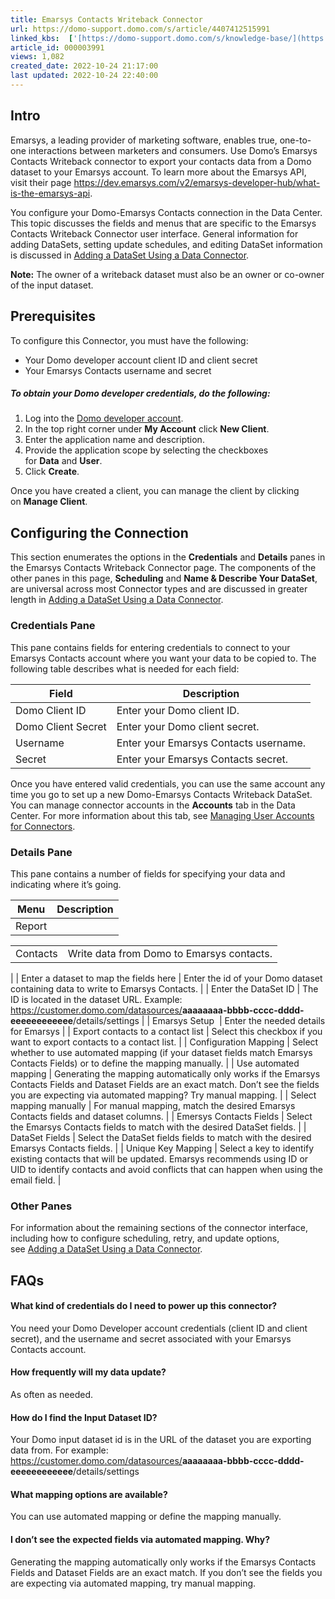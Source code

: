 ```yaml
---
title: Emarsys Contacts Writeback Connector
url: https://domo-support.domo.com/s/article/4407412515991
linked_kbs:  ['[https://domo-support.domo.com/s/knowledge-base/](https://domo-support.domo.com/s/knowledge-base/)', '[https://domo-support.domo.com/s/](https://domo-support.domo.com/s/)', '[https://domo-support.domo.com/s/topic/0TO5w000000ZammGAC](https://domo-support.domo.com/s/topic/0TO5w000000ZammGAC)', '[https://domo-support.domo.com/s/topic/0TO5w000000ZanLGAS](https://domo-support.domo.com/s/topic/0TO5w000000ZanLGAS)', '[https://domo-support.domo.com/s/topic/0TO5w000000ZapVGAS](https://domo-support.domo.com/s/topic/0TO5w000000ZapVGAS)', '[https://domo-support.domo.com/s/article/360042926274](https://domo-support.domo.com/s/article/360042926274)', '[https://domo-support.domo.com/s/article/360042926054](https://domo-support.domo.com/s/article/360042926054)', '[https://domo-support.domo.com/s/article/4407412515991](https://domo-support.domo.com/s/article/4407412515991)', '[https://domo-support.domo.com/s/topic/0TO5w000000ZapVGAS/writeback-connectors](https://domo-support.domo.com/s/topic/0TO5w000000ZapVGAS/writeback-connectors)', '[https://domo-support.domo.com/s/article/360043429933](https://domo-support.domo.com/s/article/360043429933)', '[https://domo-support.domo.com/s/article/360043429953](https://domo-support.domo.com/s/article/360043429953)', '[https://domo-support.domo.com/s/article/360042925494](https://domo-support.domo.com/s/article/360042925494)', '[https://domo-support.domo.com/s/article/4408174643607](https://domo-support.domo.com/s/article/4408174643607)', '[https://domo-support.domo.com/s/article/360043429913](https://domo-support.domo.com/s/article/360043429913)', '[https://domo-support.domo.com/s/login/](https://domo-support.domo.com/s/login/)']
article_id: 000003991
views: 1,082
created_date: 2022-10-24 21:17:00
last updated: 2022-10-24 22:40:00
---
```




Intro
-----


Emarsys, a leading provider of marketing software, enables true, one-to-one interactions between marketers and consumers. Use Domo’s Emarsys Contacts Writeback connector to export your contacts data from a Domo dataset to your Emarsys account. To learn more about the Emarsys API, visit their page <https://dev.emarsys.com/v2/emarsys-developer-hub/what-is-the-emarsys-api>.


You configure your Domo-Emarsys Contacts connection in the Data Center. This topic discusses the fields and menus that are specific to the Emarsys Contacts Writeback Connector user interface. General information for adding DataSets, setting update schedules, and editing DataSet information is discussed in [Adding a DataSet Using a Data Connector](/s/article/360042926274).







**Note:** The owner of a writeback dataset must also be an owner or co-owner of the input dataset.




Prerequisites
-------------


To configure this Connector, you must have the following:


* Your Domo developer account client ID and client secret
* Your Emarsys Contacts username and secret


##### To obtain your Domo developer credentials, do the following:


1. Log into the [Domo developer account](https://developer.domo.com/login "https://developer.domo.com/login").
2. In the top right corner under **My Account** click **New Client**.
3. Enter the application name and description.
4. Provide the application scope by selecting the checkboxes for **Data** and **User**.
5. Click **Create**.


Once you have created a client, you can manage the client by clicking on **Manage Client**.


Configuring the Connection
--------------------------


This section enumerates the options in the **Credentials** and **Details** panes in the Emarsys Contacts Writeback Connector page. The components of the other panes in this page, **Scheduling** and **Name & Describe Your DataSet**, are universal across most Connector types and are discussed in greater length in [Adding a DataSet Using a Data Connector](/s/article/360042926274).


### Credentials Pane


This pane contains fields for entering credentials to connect to your Emarsys Contacts account where you want your data to be copied to. The following table describes what is needed for each field:  




| Field | Description |
| --- | --- |
| Domo Client ID | Enter your Domo client ID. |
| Domo Client Secret | Enter your Domo client secret. |
| Username | Enter your Emarsys Contacts username. |
| Secret | Enter your Emarsys Contacts secret. |


Once you have entered valid credentials, you can use the same account any time you go to set up a new Domo-Emarsys Contacts Writeback DataSet. You can manage connector accounts in the **Accounts** tab in the Data Center. For more information about this tab, see [Managing User Accounts for Connectors](/s/article/360042926054 "Managing User Accounts for Connectors").


### Details Pane


This pane contains a number of fields for specifying your data and indicating where it's going.




| Menu | Description |
| --- | --- |
| Report | 

|  |  |
| --- | --- |
| Contacts | Write data from Domo to Emarsys contacts. |

 |
| Enter a dataset to map the fields here | Enter the id of your Domo dataset containing data to write to Emarsys Contacts. |
| Enter the DataSet ID | The ID is located in the dataset URL.
Example: <https://customer.domo.com/datasources/>**aaaaaaaa-bbbb-cccc-dddd-eeeeeeeeeeee**/details/settings |
| Emarsys Setup  | Enter the needed details for Emarsys |
| Export contacts to a contact list | Select this checkbox if you want to export contacts to a contact list. |
| Configuration Mapping | Select whether to use automated mapping (if your dataset fields match Emarsys Contacts Fields) or to define the mapping manually. |
| Use automated mapping | Generating the mapping automatically only works if the Emarsys Contacts Fields and Dataset Fields are an exact match. Don't see the fields you are expecting via automated mapping? Try manual mapping. |
| Select mapping manually | For manual mapping, match the desired Emarsys Contacts fields and dataset columns. |
| Emersys Contacts Fields | Select the Emarsys Contacts fields to match with the desired DataSet fields. |
| DataSet Fields | Select the DataSet fields fields to match with the desired Emarsys Contacts fields. |
| Unique Key Mapping | Select a key to identify existing contacts that will be updated. Emarsys recommends using ID or UID to identify contacts and avoid conflicts that can happen when using the email field. |


### Other Panes


For information about the remaining sections of the connector interface, including how to configure scheduling, retry, and update options, see [Adding a DataSet Using a Data Connector](/s/article/360042926274).


FAQs
----


#### What kind of credentials do I need to power up this connector?


You need your Domo Developer account credentials (client ID and client secret), and the username and secret associated with your Emarsys Contacts account.


#### How frequently will my data update?


As often as needed.


#### How do I find the Input Dataset ID?


Your Domo input dataset id is in the URL of the dataset you are exporting data from. For example: <https://customer.domo.com/datasources/>**aaaaaaaa-bbbb-cccc-dddd-eeeeeeeeeeee**/details/settings


#### What mapping options are available?


You can use automated mapping or define the mapping manually.


#### I don't see the expected fields via automated mapping. Why?


Generating the mapping automatically only works if the Emarsys Contacts Fields and Dataset Fields are an exact match. If you don't see the fields you are expecting via automated mapping, try manual mapping.


 

